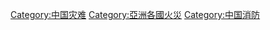 {{Commonscat|Fires in China}}

[[Category:中国灾难|Category:中国灾难]]
[[Category:亞洲各國火災|Category:亞洲各國火災]]
[[Category:中国消防|Category:中国消防]]